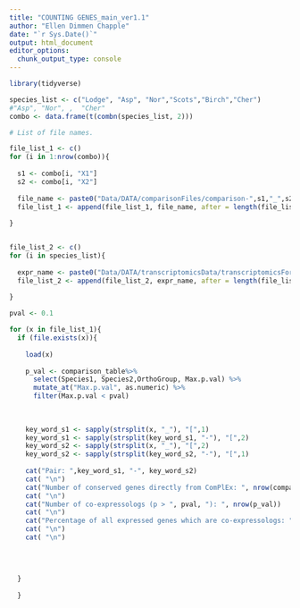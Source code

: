 ```yaml
---
title: "COUNTING GENES_main_ver1.1"
author: "Ellen Dimmen Chapple"
date: "`r Sys.Date()`"
output: html_document
editor_options: 
  chunk_output_type: console
---
```



```r
library(tidyverse)


```



```r

species_list <- c("Lodge", "Asp", "Nor","Scots","Birch","Cher")
#"Asp", "Nor", ,  "Cher"
combo <- data.frame(t(combn(species_list, 2)))

```



```r

# List of file names.

file_list_1 <- c()
for (i in 1:nrow(combo)){
  
  s1 <- combo[i, "X1"]
  s2 <- combo[i, "X2"]
  
  file_name <- paste0("Data/DATA/comparisonFiles/comparison-",s1,"_",s2,"-pearsonMR0.03no-table.RData")
  file_list_1 <- append(file_list_1, file_name, after = length(file_list_1))
    
}


file_list_2 <- c()
for (i in species_list){
  
  expr_name <- paste0("Data/DATA/transcriptomicsData/transcriptomicsForHeatmaps/",i,"Wood_transcriptomics_hm.txt")
  file_list_2 <- append(file_list_2, expr_name, after = length(file_list_2))
    
}


```


```r
pval <- 0.1

for (x in file_list_1){
  if (file.exists(x)){ 
    
    load(x) 
    
    p_val <- comparison_table%>%
      select(Species1, Species2,OrthoGroup, Max.p.val) %>%
      mutate_at("Max.p.val", as.numeric) %>%
      filter(Max.p.val < pval)
  
    
    
    key_word_s1 <- sapply(strsplit(x, "_"), "[",1) 
    key_word_s1 <- sapply(strsplit(key_word_s1, "-"), "[",2)
    key_word_s2 <- sapply(strsplit(x, "_"), "[",2)
    key_word_s2 <- sapply(strsplit(key_word_s2, "-"), "[",1)
    
    cat("Pair: ",key_word_s1, "-", key_word_s2)   
    cat( "\n")
    cat("Number of conserved genes directly from ComPlEx: ", nrow(comparison_table))
    cat( "\n")
    cat("Number of co-expressologs (p > ", pval, "): ", nrow(p_val))
    cat( "\n")
    cat("Percentage of all expressed genes which are co-expressologs: ", round(((nrow(p_val)/nrow(comparison_table)))*100,3),"%")
    cat( "\n")
    cat( "\n")
    
    
    
    
  }
  
  }

```

